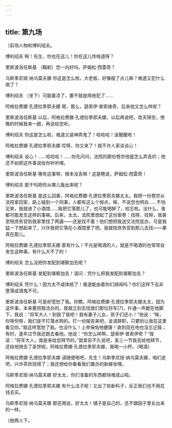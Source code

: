 ```yaml
---
---
---
```

title: 第九场
---




〔前场人物和博利绍夫。





博利绍夫 啊！先生，你也在这儿！你在这儿传啥道呀？

里斯波洛任斯基 （鞠躬）您一向好吗，萨姆松·西雷奇？

乌斯季尼娅·纳乌莫夫娜 你这是怎么啦，大老板，好像瘦了点儿嘛？难道又犯什么病了？

博利绍夫 （坐下）可能着凉了，要不就是痔疮犯了……

阿格拉费娜·孔德拉季耶夫娜 嗯，那么，瑟索伊·普索维奇，后来他又怎么样呢？

里斯波洛任斯基 以后，阿格拉费娜·孔德拉季耶夫娜，以后再说吧，改天得空，傍晚的时候我来一趟，再说给您听。

博利绍夫 你这是怎么啦，难道又装神弄鬼了！哈哈哈！该醒醒啦！

阿格拉费娜·孔德拉季耶夫娜 哎呀，你又来了！就不许人家谈谈心！

博利绍夫 谈心！……哈哈哈！……你先问问，法院的那份卷宗他是怎么弄丢的；他还不如把这件事说给你听听哩。

里斯波洛任斯基 哪有这事呀，根本没丢嘛！这是瞎说，萨姆松·西雷奇！

博利绍夫 那干吗把你从哪儿轰出来呢？

里斯波洛任斯基 是这么回事，阿格拉费娜·孔德拉季耶夫娜太太。我把一份卷宗从法院拿回家，路上碰到一个同事，人都有这么个弱点，唉，不说您也明白……不怕见笑，我就进了小酒馆……我把它落那儿了，也可能喝醉了，给忘啦。没什么，谁都可能发生这样的事嘛。后来，太太，法院里想起了这份案卷：找呀，找呀，我甚至陪庶务官到我家里找了两遍——还是找不着！他们想把我送交法院惩办，可是我猛一下想起来了，兴许我把它落在小酒馆里了吧。我就陪庶务官到那儿去找——果真在那儿。

阿格拉费娜·孔德拉季耶夫娜 那有什么！不光是喝酒的人，就是不喝酒的也常常会发生这种事。有什么大不了的！

博利绍夫 怎么没把你发配到堪察加去呢？

里斯波洛任斯基 发配到堪察加去！请问：凭什么把我发配到堪察加去？

博利绍夫 凭什么！因为太不成体统了！难道能由着你们胡闹吗？你们这样下去非堕落成酒鬼不可。

里斯波洛任斯基 可是却宽恕了我。你瞧，阿格拉费娜·孔德拉季耶夫娜太太，因为这件事，本来要把我法办的。我就立刻去找我们那位将军[7]，扑通一声跪在他脚下。我说：“将军大人！别毁了我吧！我有妻子儿女，孩子们还小！”他说：“唉，你呀你呀，我们是不打落水狗的。打一份报告来吧，呈请辞职，只要别让我在这里看见你。”就这样宽恕了我。也没什么！上帝保佑他健康！直到现在他也没忘记我；有时，逢年过节我还跑去看他。他说：“你怎么样啊，瑟索伊·普索伊奇？”我说：“将军大人，我是来给您拜节的。”就拿前不久说吧，圣三一节我去给他拜节，还给他捎去了圣饼呢。阿格拉费娜·孔德拉季耶夫娜，我喝一小杯。（喝酒）

阿格拉费娜·孔德拉季耶夫娜 请随便喝吧，先生！乌斯季尼娅·纳乌莫夫娜，咱们走吧，兴许茶炊烧得了；我还想给你看看我们置办的新嫁妆哩。

乌斯季尼娅·纳乌莫夫娜 好太太，你们准备的东西都快堆成山啦。

阿格拉费娜·孔德拉季耶夫娜 有什么法子呢！又出了些新料子，反正我们也不用花钱去买。

乌斯季尼娅·纳乌莫夫娜 那还用说，好太太！铺子是自己的，还不跟园子里长出来的一样。

〔她两人下。